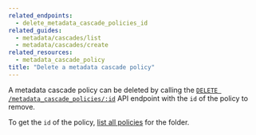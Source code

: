 ```yaml
---
related_endpoints:
  - delete_metadata_cascade_policies_id
related_guides:
  - metadata/cascades/list
  - metadata/cascades/create
related_resources:
  - metadata_cascade_policy
title: "Delete a metadata cascade policy"
---
```

A metadata cascade policy can be deleted by calling the
[`DELETE /metadata_cascade_policies/:id`][e_delete] API endpoint with the
`id` of the policy to remove.

<Samples id='delete_metadata_cascade_policies_id' />

<Message>

  To get the `id` of the policy,
  [list all policies][g_list_policies] for the folder.

</Message>

[e_delete]: e://delete_metadata_cascade_policies_id
[g_list_policies]: g://metadata/cascades/list
